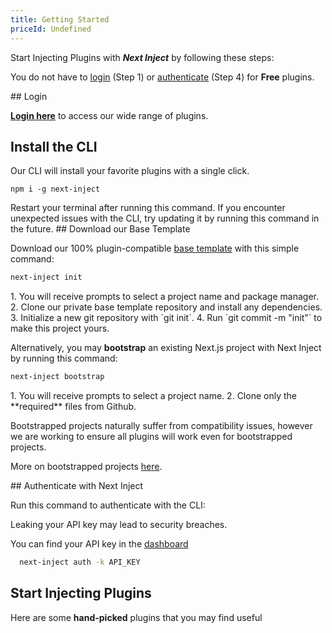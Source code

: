 ```yaml
---
title: Getting Started
priceId: Undefined
---
```





Start Injecting Plugins with **_Next Inject_** by following these steps:

<Callout title="Info" type="info">

You do not have to [login](/plugins#login) (Step 1) or [authenticate](/plugins#authenticate-with-next-inject) (Step 4) for **Free** plugins.

</Callout>

<Steps>
<Step>
## Login 
  
[**Login here**](/login) to access our wide range of plugins.

</Step>
<Step>

## Install the CLI

Our CLI will install your favorite plugins with a single click.

```package-install
npm i -g next-inject
```

<Callout title="Info" type="info">
  Restart your terminal after running this command.
</Callout>

<Callout title="Warning" type="warn">
  If you encounter unexpected issues with the CLI, try updating it by running
  this command in the future.
</Callout>

</Step>
<Step>
## Download our Base Template

Download our 100% plugin-compatible [base template](/plugins/base-template) with this simple command:

```bash
next-inject init
```

<Accordions>
<Accordion title="What does this command do?">
1. You will receive prompts to select a project name and package manager.
2. Clone our private base template repository and install any dependencies.
3. Initialize a new git repository with `git init`.
4. Run `git commit -m "init"` to make this project yours.

</Accordion>
</Accordions>

Alternatively, you may **bootstrap** an existing Next.js project with Next Inject by running this command:

```bash
next-inject bootstrap
```

<Accordions>
<Accordion title="What does this command do?">
1. You will receive prompts to select a project name.
2. Clone only the **required** files from Github.

</Accordion>
</Accordions>

<Callout title="Warning" type="warn">

Bootstrapped projects naturally suffer from compatibility issues, however we are working to ensure all plugins will work even for bootstrapped projects.

More on bootstrapped projects [here](/plugins/bootstrapped).

</Callout>

  </Step>
<Step>
## Authenticate with Next Inject

Run this command to authenticate with the CLI:

<Callout title="Warning" type="warn">
  Leaking your API key may lead to security breaches.

You can find your API key in the [dashboard](/dashboard)

```bash
  next-inject auth -k API_KEY
```

</Callout>

</Step>

<Step>

## Start Injecting Plugins

Here are some **hand-picked** plugins that you may find useful

<Cards>
  <Card
    href="/plugins/payments/stripe"
    title="Stripe Plugin"
    description="Inject Stripe with a single click"
  />
  <Card
    href="/plugins/auth/next-auth"
    title="Next Auth plugin"
    description="Inject Next Auth with a single click"
  />
  <Card
    href="/plugins/emails/resend"
    title="Resend Plugin"
    description="Inject Resend with a single click"
  />
  <Card
    href="/plugins/backend/drizzle-turso"
    title="Drizzle Turso plugin"
    description="Inject Drizzle and Turso with a single click"
  />
</Cards>

</Step>

</Steps>
